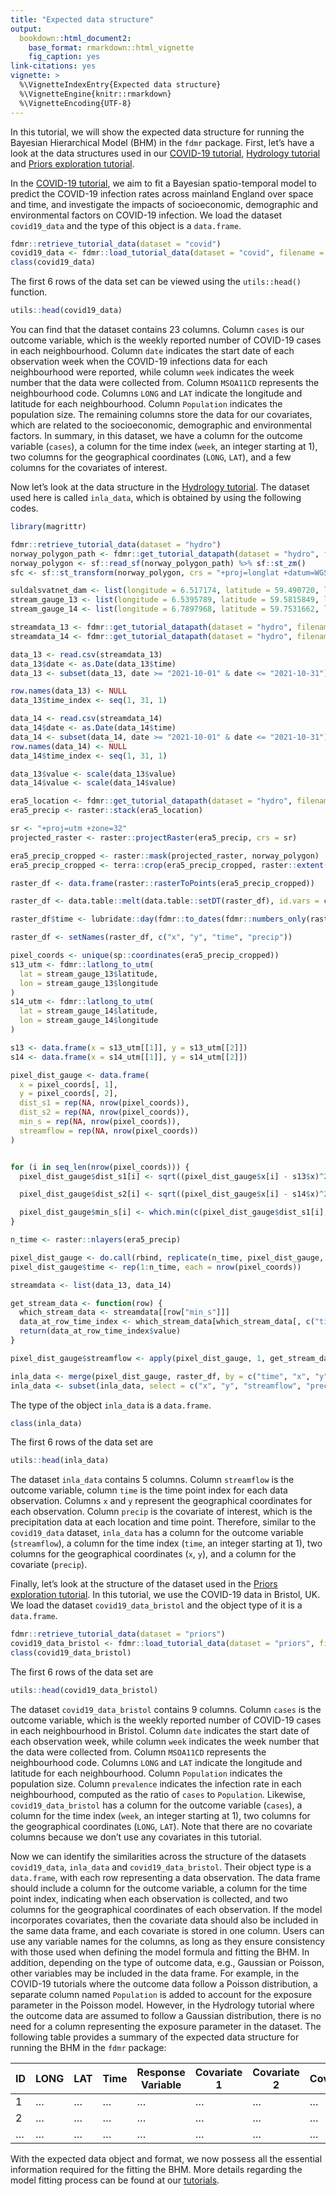 ```yaml
---
title: "Expected data structure"
output: 
  bookdown::html_document2:
    base_format: rmarkdown::html_vignette
    fig_caption: yes
link-citations: yes
vignette: >
  %\VignetteIndexEntry{Expected data structure}
  %\VignetteEngine{knitr::rmarkdown}
  %\VignetteEncoding{UTF-8}
---
```


In this tutorial, we will show the expected data structure for running the Bayesian Hierarchical Model (BHM) in the `fdmr` package. First, let's have a look at the data structures used in our [COVID-19 tutorial](https://4dmodeller.github.io/fdmr/articles/covid.html), [Hydrology tutorial](https://4dmodeller.github.io/fdmr/articles/hydro.html) and [Priors exploration tutorial](https://4dmodeller.github.io/fdmr/articles/priors.html).



In the [COVID-19 tutorial](https://4dmodeller.github.io/fdmr/articles/covid.html), we aim to fit a Bayesian spatio-temporal model to predict the COVID-19 infection rates across mainland England over space and time, and investigate the impacts of socioeconomic, demographic and environmental factors on COVID-19 infection. We load the dataset `covid19_data` and the type of this object is a `data.frame`. 

```r
fdmr::retrieve_tutorial_data(dataset = "covid")
covid19_data <- fdmr::load_tutorial_data(dataset = "covid", filename = "covid19_data.rds")
class(covid19_data)
```

The first 6 rows of the data set can be viewed using the `utils::head()` function.

```r
utils::head(covid19_data)
```

You can find that the dataset contains 23 columns. Column `cases` is our outcome variable, which is the weekly reported number of COVID-19 cases in each neighbourhood. Column `date` indicates the start date of each observation week when the COVID-19 infections data for each neighbourhood were reported, while column `week` indicates the week number that the data were collected from. Column `MSOA11CD` represents the neighbourhood code. Columns `LONG` and `LAT` indicate the longitude and latitude for each neighbourhood. Column `Population` indicates the population size. The remaining columns store the data for our covariates, which are related to the socioeconomic, demographic and environmental factors. In summary, in this dataset, we have a column for the outcome variable (`cases`), a column for the time index (`week`, an integer starting at 1), two columns for the geographical coordinates (`LONG`, `LAT`), and a few columns for the covariates of interest.  

Now let's look at the data structure in the [Hydrology tutorial](https://4dmodeller.github.io/fdmr/articles/hydro.html). The dataset used here is called `inla_data`, which is obtained by using the following codes.


```r
library(magrittr)

fdmr::retrieve_tutorial_data(dataset = "hydro")
norway_polygon_path <- fdmr::get_tutorial_datapath(dataset = "hydro", filename = "Kvilldal_Catch_Boundary.geojson")
norway_polygon <- sf::read_sf(norway_polygon_path) %>% sf::st_zm()
sfc <- sf::st_transform(norway_polygon, crs = "+proj=longlat +datum=WGS84")

suldalsvatnet_dam <- list(longitude = 6.517174, latitude = 59.490720, label = "Suldalsvatnet Dam")
stream_gauge_13 <- list(longitude = 6.5395789, latitude = 59.5815849, label = "Stream Gauge 13")
stream_gauge_14 <- list(longitude = 6.7897968, latitude = 59.7531662, label = "Stream Gauge 14")

streamdata_13 <- fdmr::get_tutorial_datapath(dataset = "hydro", filename = "NVEobservations_s36_13.csv")
streamdata_14 <- fdmr::get_tutorial_datapath(dataset = "hydro", filename = "NVEobservations_s36_14.csv")

data_13 <- read.csv(streamdata_13)
data_13$date <- as.Date(data_13$time)
data_13 <- subset(data_13, date >= "2021-10-01" & date <= "2021-10-31")

row.names(data_13) <- NULL
data_13$time_index <- seq(1, 31, 1)

data_14 <- read.csv(streamdata_14)
data_14$date <- as.Date(data_14$time)
data_14 <- subset(data_14, date >= "2021-10-01" & date <= "2021-10-31")
row.names(data_14) <- NULL
data_14$time_index <- seq(1, 31, 1)

data_13$value <- scale(data_13$value)
data_14$value <- scale(data_14$value)

era5_location <- fdmr::get_tutorial_datapath(dataset = "hydro", filename = "era5_land_daily.nc")
era5_precip <- raster::stack(era5_location)

sr <- "+proj=utm +zone=32"
projected_raster <- raster::projectRaster(era5_precip, crs = sr)

era5_precip_cropped <- raster::mask(projected_raster, norway_polygon)
era5_precip_cropped <- terra::crop(era5_precip_cropped, raster::extent(norway_polygon), snap = "near")

raster_df <- data.frame(raster::rasterToPoints(era5_precip_cropped))

raster_df <- data.table::melt(data.table::setDT(raster_df), id.vars = c("x", "y"), variable.name = "time")

raster_df$time <- lubridate::day(fdmr::to_dates(fdmr::numbers_only(raster_df$time)))

raster_df <- setNames(raster_df, c("x", "y", "time", "precip"))

pixel_coords <- unique(sp::coordinates(era5_precip_cropped))
s13_utm <- fdmr::latlong_to_utm(
  lat = stream_gauge_13$latitude,
  lon = stream_gauge_13$longitude
)
s14_utm <- fdmr::latlong_to_utm(
  lat = stream_gauge_14$latitude,
  lon = stream_gauge_14$longitude
)

s13 <- data.frame(x = s13_utm[[1]], y = s13_utm[[2]])
s14 <- data.frame(x = s14_utm[[1]], y = s14_utm[[2]])

pixel_dist_gauge <- data.frame(
  x = pixel_coords[, 1],
  y = pixel_coords[, 2],
  dist_s1 = rep(NA, nrow(pixel_coords)),
  dist_s2 = rep(NA, nrow(pixel_coords)),
  min_s = rep(NA, nrow(pixel_coords)),
  streamflow = rep(NA, nrow(pixel_coords))
)


for (i in seq_len(nrow(pixel_coords))) {
  pixel_dist_gauge$dist_s1[i] <- sqrt((pixel_dist_gauge$x[i] - s13$x)^2 + (pixel_dist_gauge$y[i] - s13$y)^2)

  pixel_dist_gauge$dist_s2[i] <- sqrt((pixel_dist_gauge$x[i] - s14$x)^2 + (pixel_dist_gauge$y[i] - s14$y)^2)

  pixel_dist_gauge$min_s[i] <- which.min(c(pixel_dist_gauge$dist_s1[i], pixel_dist_gauge$dist_s2[i]))
}

n_time <- raster::nlayers(era5_precip)

pixel_dist_gauge <- do.call(rbind, replicate(n_time, pixel_dist_gauge, simplify = FALSE))
pixel_dist_gauge$time <- rep(1:n_time, each = nrow(pixel_coords))

streamdata <- list(data_13, data_14)

get_stream_data <- function(row) {
  which_stream_data <- streamdata[[row["min_s"]]]
  data_at_row_time_index <- which_stream_data[which_stream_data[, c("time_index")] == row["time"], ]
  return(data_at_row_time_index$value)
}

pixel_dist_gauge$streamflow <- apply(pixel_dist_gauge, 1, get_stream_data)

inla_data <- merge(pixel_dist_gauge, raster_df, by = c("time", "x", "y"))
inla_data <- subset(inla_data, select = c("x", "y", "streamflow", "precip", "time"))
```

The type of the object `inla_data` is a `data.frame`. 

```r
class(inla_data)
```

The first 6 rows of the data set are
```r
utils::head(inla_data)
```

The dataset `inla_data` contains 5 columns. Column `streamflow` is the outcome variable, column `time` is the time point index for each data observation. Columns `x` and `y` represent the geographical coordinates for each observation. Column `precip` is the covariate of interest, which is the precipitation data at each location and time point. Therefore, similar to the `covid19_data` dataset, `inla_data` has a column for the outcome variable (`streamflow`), a column for the time index (`time`, an integer starting at 1), two columns for the geographical coordinates (`x`, `y`), and a column for the covariate (`precip`).

Finally, let's look at the structure of the dataset used in the [Priors exploration tutorial](https://4dmodeller.github.io/fdmr/articles/priors.html). In this tutorial, we use the COVID-19 data in Bristol, UK. We load the dataset `covid19_data_bristol` and the object type of it is a `data.frame`. 

```r
fdmr::retrieve_tutorial_data(dataset = "priors")
covid19_data_bristol <- fdmr::load_tutorial_data(dataset = "priors", filename = "covid19_dataBris.rds")
class(covid19_data_bristol)
```

The first 6 rows of the data set are

```r
utils::head(covid19_data_bristol)
```

The dataset `covid19_data_bristol` contains 9 columns. Column `cases` is the outcome variable, which is the weekly reported number of COVID-19 cases in each neighbourhood in Bristol. Column `date` indicates the start date of each observation week, while column `week` indicates the week number that the data were collected from. Column `MSOA11CD` represents the neighbourhood code. Columns `LONG` and `LAT` indicate the longitude and latitude for each neighbourhood. Column `Population` indicates the population size. Column `prevalence` indicates the infection rate in each neighbourhood, computed as the ratio of `cases` to `Population`. Likewise, `covid19_data_bristol` has a column for the outcome variable (`cases`), a column for the time index (`week`, an integer starting at 1), two columns for the geographical coordinates (`LONG`, `LAT`). Note that there are no covariate columns because we don't use any covariates in this tutorial. 


Now we can identify the similarities across the structure of the datasets `covid19_data`, `inla_data` and `covid19_data_bristol`. Their object type is a `data.frame`, with each row representing a data observation. The data frame should include a column for the outcome variable, a column for the time point index, indicating when each observation is collected, and two columns for the geographical coordinates of each observation. If the model incorporates covariates, then the covariate data should also be included in the same data frame, and each covariate is stored in one column. Users can use any variable names for the columns, as long as they ensure consistency with those used when defining the model formula and fitting the BHM. In addition, depending on the type of outcome data, e.g., Gaussian or Poisson, other variables may be included in the data frame. For example, in the COVID-19 tutorials where the outcome data follow a Poisson distribution, a separate column named `Population` is added to account for the exposure parameter in the Poisson model. However, in the Hydrology tutorial where the outcome data are assumed to follow a Gaussian distribution, there is no need for a column representing the exposure parameter in the dataset. The following table provides a summary of the expected data structure for running the BHM in the `fdmr` package:

| ID | LONG | LAT | Time  | Response Variable| Covariate  1 | Covariate  2 | Covariate...
| --- | --- | --- |---|---|--- |---|---|
| 1 | ... | ... | ... | ... | ... | ... | ...| 
| 2 | ... | ... | ... | ... | ... | ... | ...| 
| ... | ... | ... | ... | ... | ... | ... | ...| 


With the expected data object and format, we now possess all the essential information required for the fitting the BHM. More details regarding the model fitting process can be found at our [tutorials](https://4dmodeller.github.io/fdmr/articles). 
